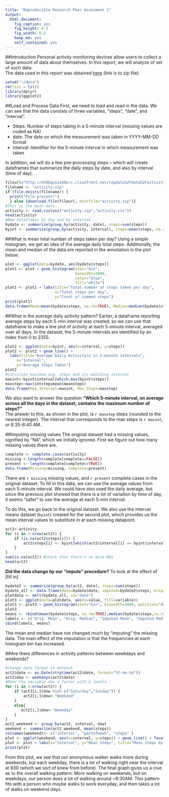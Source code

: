 ```yaml
---
title: "Reproducible Research Peer Assesment 1"
output:
  html_document:
    fig_caption: yes
    fig_height: 4.5
    fig_width: 6.5
    keep_md: yes
    self_contained: yes    
---
```


##Introduction
Personal activity monitoring devices allow users to collect a large amount of data about themselves. In this report, we will analyze of set of such data.  
The data used in this report was obtained [here](https://d396qusza40orc.cloudfront.net/repdata%2Fdata%2Factivity.zip) (link is to zip file).


```r
setwd("~/data")
rm(list = ls())
library(dplyr)
library(ggplot2)
```


##Load and Process Data 
First, we need to load and read in the data. We can see that the data consists of three variables, "steps", "date", and "interval".  

* Steps: Number of steps taking in a 5-minute interval (missing values are coded as NA)  
* date: The date on which the measurement was taken in YYYY-MM-DD format  
* interval: Identifier for the 5-minute interval in which measurement was taken  

In addition, we will do a few pre-processing steps -- which will create dataframes that summarize the daily steps by date, and also by interval (time of day).

```r
fileurl="http://d396qusza40orc.cloudfront.net/repdata%2Fdata%2Factivity.zip"
filename <- "activity.zip"
if (file.exists(filename)) {
  print("File present!")
  } else {download.file(fileurl, destfile="activity.zip")}
#This is the main data
activity <- read.csv(unz("activity.zip","activity.csv"))
head(activity) 
#New dataframes by day and by interval
bydate <- summarize(group_by(activity, date), steps=sum(steps))
byint <- summarize(group_by(activity, interval), steps=mean(steps, na.rm=TRUE))
```

##What is mean total number of steps taken per day? 
Using a simple histogram, we get an idea of the average daily total steps. Additionally, the mean and median of the data are reported in the annotation in the plot below.  

```r
plot <- ggplot(data=bydate, aes(bydate$steps))
plot1 <- plot + geom_histogram(stat="bin",
                               binwidth=3000,
                               color="blue", 
                               fill="white")
plot1 <- plot1 + labs(title="Total number of steps taken per day",
                      x="Total steps per day",
                      y="Count of summed steps")
print(plot1)
data.frame(Mean=mean(bydate$steps, na.rm=TRUE), Median=median(bydate$steps, na.rm=TRUE))
```

##What is the average daily activity pattern?
Earlier, a dataframe reporting average steps by each 5-min interval was created, so we can use that dataframe to make a line plot of activity at each 5-minute interval, averaged over all days. In the dataset, the 5-minute intervals are identified by an index from 0 to 2355.  

```r
plot2 <- ggplot(data=byint, aes(x=interval, y=steps))
plot2 <- plot2 + geom_line() +
  labs(title="Average Daily Activity\n in 5-minute intervals",
     x="Interval",
     y="Average Steps Taken")
plot2
#calculate maximum avg. steps and its matching interval
maxint<-byint$interval[which.max(byint$steps)]
maxstep<-max(intstepsmean$meansteps)
data.frame(Max_Interval=maxint, Max_Steps=maxstep)
```

We also want to answer the question **"Which 5-minute interval, on average across all the days in the dataset, contains the maximum number of steps?"**  
The answer to this, as shown in the plot, is `r maxstep` steps (rounded to the nearest integer). The interval that corresponds to the max steps is `r maxint`, or 8:35-8:40 AM. 

##Imputing missing values
The original dataset had a missing values, signified by "NA", which we initially ignored. First we figure out how many missing values there are.

```r
complete <- complete.cases(activity)
missing <-length(complete[complete==FALSE])
present <- length(complete[complete==TRUE])
data.frame(Missing=missing, Complete=present)
```

There are `r missing` missing values, and `r present` complete cases in the original dataset. To fill in this data, we can use the average values from each 5-minute interval. We could have also used the daily average, but since the previous plot showed that there is a lot of variation by time of day, it seems "safer" to use the average at each 5-min interval.

To do this, we go back to the original dataset. We also use the interval means dataset (`byint`) created for the second plot, which provides us the mean interval values to substitute in at each missing datapoint.

```r
act2<-activity
for (i in 1:nrow(act2)) {
    if (is.na(act2$steps[i])) {
        act2$steps[i] <- byint[which(act2$interval[i] == byint$interval), ]$steps
    }
}
sum(is.na(act2)) #check that there's no more NAs
head(act2)
```

**Did the data change by our "impute" procedure?**
To look at the effect of [fill in]

```r
bydate2 <- summarize(group_by(act2, date), steps=sum(steps))
bydate_all <- data.frame(date=bydate$date, imputed=bydate2$steps, orig=bydate$steps)
plotdata <- melt(bydate_all, id="date")
plot3 <- ggplot(data=plotdata, aes(x=value, fill=variable))
plot3 <- plot3 + geom_histogram(stat="bin", binwidth=3000, position="dodge")
plot3
means <- rbind(mean(bydate$steps, na.rm=TRUE),median(bydate$steps,na.rm=TRUE),mean(bydate2$steps),median(bydate2$steps))
labels <- c("Orig. Mean", "Orig. Median", "Imputed Mean", "Imputed Median")
cbind(labels, means)
```

The mean and median have not changed much by "imputing" the missing data. The main effect of the imputation is that the frequencies at each histogram bin has increased. 

##Are there differences in activity patterns between weekdays and weekends?

```r
#change date format in dataset
act2$date <- as.Date(strptime(act2$date, format="%Y-%m-%d"))
act2$dow <- weekdays(act2$date)
#Make the variable dow a factor with 2 levels
for (i in 1:nrow(act2)) {                                       
    if (act2[i,]$dow %in% c("Saturday","Sunday")) {             
        act2[i,]$dow<-"Weekend"                               
    }
    else{
       act2[i,]$dow<-"Weekday"                                
    }
}
act2_weekend <- group_by(act2, interval, dow)
weekend <- summarize(act2_weekend, mean(steps))
colnames(weekend)<- c("interval", "partofweek", "steps" )
plot <- ggplot(weekend, aes(x=interval, y=steps)) + geom_line() + facet_grid(.~partofweek, scales="free", space="free")
plot <- plot + labs(x="Interval", y="Mean Steps", title="Mean Steps by 5-min Interval\n Weekend vs. Weekdays") 
print(plot)
```
From this plot, we see that our anonymous walker walks more during weekends, but each weekday, there is a lot of walking right near the interval at 830 (which we sort of knew from before). The final graph gives us a clue as to the overall walking pattern: More walking on weekends, but on weekdays, our person does a lot of walking around ~8:30AM. This pattern fits with a person who maybe walks to work everyday, and then takes a lot of walks on weekend days. 



